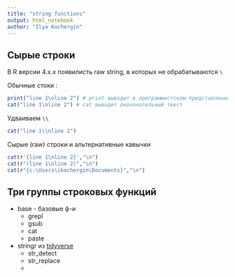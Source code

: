 ```yaml
---
title: "string functions"
output: html_notebook
author: "Ilya Kochergin"
---
```


## Сырые строки 


В R версии 4.x.x появилисть raw string, в которых не обрабатываются `\`

Обычные стоки :

```r
print("line 1\nline 2") # print выводит в программистском представлении
cat("line 1\nline 2") # cat выводит оконччательный текст
```

Удваиваем `\\`
```r
cat("line 1\\nline 2")
```

Сырые \(raw\) строки и альтернативные кавычки 

```r
cat(r'{line 1\nline 2}',"\n")
cat(r"(line 1\nline 2)","\n")
cat(r"{c:\Users\ikochergin\Documents}","\n")
```
## Три группы строковых функций 

* base - базовые ф-и
   - grepl 
   - gsub
   - cat 
   - paste
* stringr из [tidyverse](https://stringr.tidyverse.org/articles/from-base.html) 
  - str_detect
  - str_replace
  - 

